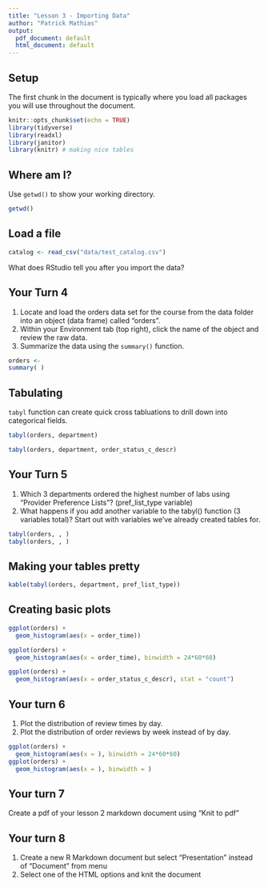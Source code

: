 ```yaml
---
title: "Lesson 3 - Importing Data"
author: "Patrick Mathias"
output:
  pdf_document: default
  html_document: default
---
```


## Setup

The first chunk in the document is typically where you load all packages you will use throughout the document.

```r
knitr::opts_chunk$set(echo = TRUE)
library(tidyverse)
library(readxl)
library(janitor)
library(knitr) # making nice tables
```

## Where am I?

Use `getwd()` to show your working directory.

```r
getwd()
```

## Load a file

```r
catalog <- read_csv("data/test_catalog.csv")
```

What does RStudio tell you after you import the data?

## Your Turn 4

1. Locate and load the orders data set for the course from the data folder into an object (data frame) called "orders". 
2. Within your Environment tab (top right), click the name of the object and review the raw data.
3. Summarize the data using the `summary()` function.

```r
orders <- 
summary( )
```

## Tabulating

`tabyl` function can create quick cross tabluations to drill down into categorical fields.

```r
tabyl(orders, department)
```


```r
tabyl(orders, department, order_status_c_descr)
```

## Your Turn 5

1. Which 3 departments ordered the highest number of labs using “Provider Preference Lists”? (pref_list_type variable)
2. What happens if you add another variable to the tabyl() function (3 variables total)? Start out with variables we've already created tables for.

```r
tabyl(orders, , )
tabyl(orders, , )
```

## Making your tables pretty

```r
kable(tabyl(orders, department, pref_list_type))
```

## Creating basic plots

```r
ggplot(orders) + 
  geom_histogram(aes(x = order_time))
```

```r
ggplot(orders) + 
  geom_histogram(aes(x = order_time), binwidth = 24*60*60)
```

```r
ggplot(orders) + 
  geom_histogram(aes(x = order_status_c_descr), stat = "count")
```

## Your turn 6

1. Plot the distribution of review times by day.
2. Plot the distribution of order reviews by week instead of by day.

```r
ggplot(orders) +
  geom_histogram(aes(x = ), binwidth = 24*60*60)
ggplot(orders) +
  geom_histogram(aes(x = ), binwidth = )
```

## Your turn 7

Create a pdf of your lesson 2 markdown document using “Knit to pdf”

## Your turn 8

1. Create a new R Markdown document but select “Presentation” instead of “Document” from menu
2. Select one of the HTML options and knit the document

